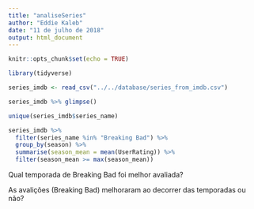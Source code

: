 ```yaml
---
title: "analiseSeries"
author: "Eddie Kaleb"
date: "11 de julho de 2018"
output: html_document
---
```


```r
knitr::opts_chunk$set(echo = TRUE)
```

```r
library(tidyverse)

series_imdb <- read_csv("../../database/series_from_imdb.csv")

series_imdb %>% glimpse()

unique(series_imdb$series_name)

series_imdb %>% 
  filter(series_name %in% "Breaking Bad") %>% 
  group_by(season) %>% 
  summarise(season_mean = mean(UserRating)) %>% 
  filter(season_mean >= max(season_mean))

```

Qual temporada de Breaking Bad foi melhor avaliada?


As avalições (Breaking Bad) melhoraram ao decorrer das temporadas ou não?
